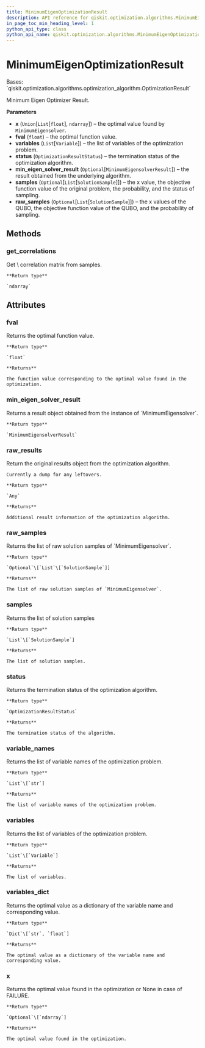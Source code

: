 ```yaml
---
title: MinimumEigenOptimizationResult
description: API reference for qiskit.optimization.algorithms.MinimumEigenOptimizationResult
in_page_toc_min_heading_level: 1
python_api_type: class
python_api_name: qiskit.optimization.algorithms.MinimumEigenOptimizationResult
---
```


# MinimumEigenOptimizationResult

<Class id="qiskit.optimization.algorithms.MinimumEigenOptimizationResult" isDedicatedPage={true} github="https://github.com/qiskit-community/qiskit-aqua/tree/stable/0.9/qiskit/optimization/algorithms/minimum_eigen_optimizer.py" signature="MinimumEigenOptimizationResult(x, fval, variables, status, samples=None, min_eigen_solver_result=None, raw_samples=None)" modifiers="class">
  Bases: `qiskit.optimization.algorithms.optimization_algorithm.OptimizationResult`

  Minimum Eigen Optimizer Result.

  **Parameters**

  *   **x** (`Union`\[`List`\[`float`], `ndarray`]) – the optimal value found by `MinimumEigensolver`.
  *   **fval** (`float`) – the optimal function value.
  *   **variables** (`List`\[`Variable`]) – the list of variables of the optimization problem.
  *   **status** (`OptimizationResultStatus`) – the termination status of the optimization algorithm.
  *   **min\_eigen\_solver\_result** (`Optional`\[`MinimumEigensolverResult`]) – the result obtained from the underlying algorithm.
  *   **samples** (`Optional`\[`List`\[`SolutionSample`]]) – the x value, the objective function value of the original problem, the probability, and the status of sampling.
  *   **raw\_samples** (`Optional`\[`List`\[`SolutionSample`]]) – the x values of the QUBO, the objective function value of the QUBO, and the probability of sampling.

  ## Methods

  <span id="qiskit-optimization-algorithms-minimumeigenoptimizationresult-get-correlations" />

  ### get\_correlations

  <Function id="qiskit.optimization.algorithms.MinimumEigenOptimizationResult.get_correlations" signature="MinimumEigenOptimizationResult.get_correlations()">
    Get \<Zi x Zj> correlation matrix from samples.

    **Return type**

    `ndarray`
  </Function>

  ## Attributes

  ### fval

  <Attribute id="qiskit.optimization.algorithms.MinimumEigenOptimizationResult.fval">
    Returns the optimal function value.

    **Return type**

    `float`

    **Returns**

    The function value corresponding to the optimal value found in the optimization.
  </Attribute>

  ### min\_eigen\_solver\_result

  <Attribute id="qiskit.optimization.algorithms.MinimumEigenOptimizationResult.min_eigen_solver_result">
    Returns a result object obtained from the instance of `MinimumEigensolver`.

    **Return type**

    `MinimumEigensolverResult`
  </Attribute>

  ### raw\_results

  <Attribute id="qiskit.optimization.algorithms.MinimumEigenOptimizationResult.raw_results">
    Return the original results object from the optimization algorithm.

    Currently a dump for any leftovers.

    **Return type**

    `Any`

    **Returns**

    Additional result information of the optimization algorithm.
  </Attribute>

  ### raw\_samples

  <Attribute id="qiskit.optimization.algorithms.MinimumEigenOptimizationResult.raw_samples">
    Returns the list of raw solution samples of `MinimumEigensolver`.

    **Return type**

    `Optional`\[`List`\[`SolutionSample`]]

    **Returns**

    The list of raw solution samples of `MinimumEigensolver`.
  </Attribute>

  ### samples

  <Attribute id="qiskit.optimization.algorithms.MinimumEigenOptimizationResult.samples">
    Returns the list of solution samples

    **Return type**

    `List`\[`SolutionSample`]

    **Returns**

    The list of solution samples.
  </Attribute>

  ### status

  <Attribute id="qiskit.optimization.algorithms.MinimumEigenOptimizationResult.status">
    Returns the termination status of the optimization algorithm.

    **Return type**

    `OptimizationResultStatus`

    **Returns**

    The termination status of the algorithm.
  </Attribute>

  ### variable\_names

  <Attribute id="qiskit.optimization.algorithms.MinimumEigenOptimizationResult.variable_names">
    Returns the list of variable names of the optimization problem.

    **Return type**

    `List`\[`str`]

    **Returns**

    The list of variable names of the optimization problem.
  </Attribute>

  ### variables

  <Attribute id="qiskit.optimization.algorithms.MinimumEigenOptimizationResult.variables">
    Returns the list of variables of the optimization problem.

    **Return type**

    `List`\[`Variable`]

    **Returns**

    The list of variables.
  </Attribute>

  ### variables\_dict

  <Attribute id="qiskit.optimization.algorithms.MinimumEigenOptimizationResult.variables_dict">
    Returns the optimal value as a dictionary of the variable name and corresponding value.

    **Return type**

    `Dict`\[`str`, `float`]

    **Returns**

    The optimal value as a dictionary of the variable name and corresponding value.
  </Attribute>

  ### x

  <Attribute id="qiskit.optimization.algorithms.MinimumEigenOptimizationResult.x">
    Returns the optimal value found in the optimization or None in case of FAILURE.

    **Return type**

    `Optional`\[`ndarray`]

    **Returns**

    The optimal value found in the optimization.
  </Attribute>
</Class>

